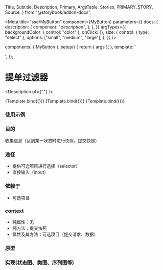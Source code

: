   Title,
  Subtitle,
  Description,
  Primary,
  ArgsTable,
  Stories,
  PRIMARY_STORY,
  Source,
} from "@storybook/addon-docs";

<Meta
  title="sse/MyButton"
  component={MyButton}
  parameters={{
    docs: {
      description: {
        component: "_description_",
      },
    },
  }}
  argTypes={{
    backgroundColor: { control: "color" },
    onClick: {},
    size: {
      control: { type: "select" },
      options: ["small", "medium", "large"],
    },
  }}
/>

  components: { MyButton },
  setup() {
    return { args };
  },
  template: '<div><my-button v-bind="args" /></div>',
});

# 提单过滤器

<Description of={"."} />

<Canvas columns={5}>
  <Story name="Secondary" args={{ label: "secondary" }}>
    {Template.bind({})}
  </Story>
  <Story name="Large" args={{ size: "large", label: "Button" }}>
    {Template.bind({})}
  </Story>
  <Story name="Small" args={{ size: "small", label: "Button" }}>
    {Template.bind({})}
  </Story>
</Canvas>

### 使用示例

<Source dark id="sse-mybutton--secondary" />

### 目的

收集信息（达到某一状态时进行快照，提交快照）

### 途径

- 提供可选项目进行选择（selector）
- 直接输入（input）

### 依赖于

- 可选项目

### context

- 纯属性：无
- 纯方法：提交快照
- 属性及其方法：可选项目（提交请求、数据）

### 原型

<Prototype />

### 实现(状态图、类图、序列图等)

<Docs />
